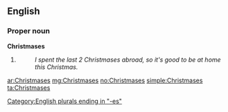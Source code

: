==English==

===Proper noun===
'''Christmases'''

# {{plural of|Christmas}}
#: ''I spent the last 2 Christmases abroad, so it's good to be at home this Christmas.''

[[Category:English plurals ending in "-es"]]

[[ar:Christmases]]
[[mg:Christmases]]
[[no:Christmases]]
[[simple:Christmases]]
[[ta:Christmases]]